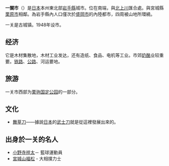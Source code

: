{{Unreferenced|time=2019-04-17T00:44:52+00:00}}
{{日本都市
|自治體名=一關市
|圖像=Geibikei (2004-08-04).jpg
|圖像大小=240px
|圖像說明=[[猊鼻溪|猊鼻溪]]
|市章=Emblem of Ichinoseki, Iwate.svg
|日文原名=一関市
|平假名=いちのせきし
|羅馬字拼音=Ichinoseki-shi
|都道府縣=岩手縣
|支廳=
|編號=03209-3
|面積=1133.10
|邊界未定=
|人口=123890
|統計時間=2013年7月1日
|自治體=[[陸前高田市|陸前高田市]]、[[奧州市|奧州市]]、[[平泉町|平泉町]]、[[住田町|住田町]]<br />'''[[宮城縣|宮城縣]]'''：[[栗原市|栗原市]]、[[登米市|登米市]]、[[氣仙沼市|氣仙沼市]]<br />'''[[秋田縣|秋田縣]]'''：[[東成瀨村|東成瀨村]]
|樹=[[山毛櫸|山毛櫸]]
|花=''Brassica rapa L. var. nippo-oleifera''
|鳥=[[日本樹鶯|日本樹鶯]]
|其他象徵物=
|其他象徵=
|市長={{link-ja|勝部修|勝部修}}
|議員數=37
|郵遞區號=021-8501
|所在地=一關市竹山町7番2號
|電話號碼=191-21-2111
|外部連結=[https://www.city.ichinoseki.iwate.jp/ city.ichinoseki.iwate.jp]
|經度=
|緯度=
|地圖=Ichinoseki in Iwate Prefecture.png
}}
'''一關市'''（{{jpn|j=一関市|hg=いちのせきし|rm=Ichinoseki shi|f=y}}）是[[日本|日本]]本州東北部[[岩手縣|岩手縣]]城市。位在{{link-ja|北上平原|北上平野}}南端，{{link-ja|磐井川|磐井川}}與[[北上川|北上川]]匯合處。與宮城縣[[栗原市|栗原市]]相鄰。為岩手縣內人口僅次於[[盛岡市|盛岡市]]的內陸都市，四周被山地所環繞。

一关是古城镇。1948年设市。

== 经济 ==
它是木材集散地，木材工业发达，还有造纸、食品、电机等工业。市郊[[奶酪|奶酪]]业较重要。[[铁路|铁路]]、[[公路|公路]]、河运要地。

== 旅游 ==
一关市西部为[[栗驹国定公园|栗驹国定公园]]的一部分。

== 文化 ==
*[[舞草刀|舞草刀]]——據說[[日本|日本]]的[[武士刀|武士刀]]就是從這裡發展出來的。

== 出身於一关的名人 ==
* [[小野寺祥太|小野寺祥太]]－ 籃球運動員
* [[宮城山福松|宮城山福松]] - 大相撲力士
{{Iwate}}